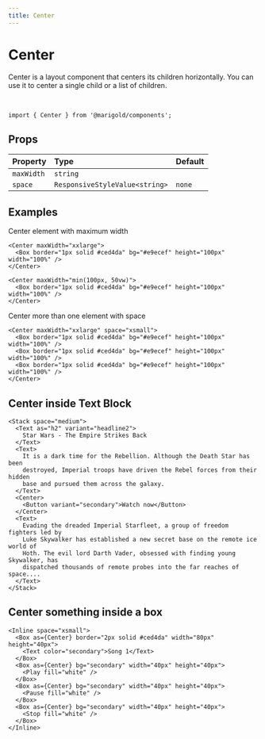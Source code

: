 ```yaml
---
title: Center
---
```


# Center

Center is a layout component that centers its children horizontally.
You can use it to center a single child or a list of children.

<Center maxWidth="min(350px, 50vw)">
  <Box border="1px solid #ced4da" bg="#e9ecef" height="100px" width="100%" />
</Center>
<br />

```tsx onlyCode
import { Center } from '@marigold/components';
```

## Props

| Property   | Type                           | Default |
| :--------- | :----------------------------- | :------ |
| `maxWidth` | `string`                       |         |
| `space`    | `ResponsiveStyleValue<string>` | `none`  |

## Examples

Center element with maximum width

```tsx
<Center maxWidth="xxlarge">
  <Box border="1px solid #ced4da" bg="#e9ecef" height="100px" width="100%" />
</Center>
```

```tsx
<Center maxWidth="min(100px, 50vw)">
  <Box border="1px solid #ced4da" bg="#e9ecef" height="100px" width="100%" />
</Center>
```

Center more than one element with space

```tsx
<Center maxWidth="xxlarge" space="xsmall">
  <Box border="1px solid #ced4da" bg="#e9ecef" height="100px" width="100%" />
  <Box border="1px solid #ced4da" bg="#e9ecef" height="100px" width="100%" />
  <Box border="1px solid #ced4da" bg="#e9ecef" height="100px" width="100%" />
</Center>
```

## Center inside Text Block

```tsx
<Stack space="medium">
  <Text as="h2" variant="headline2">
    Star Wars - The Empire Strikes Back
  </Text>
  <Text>
    It is a dark time for the Rebellion. Although the Death Star has been
    destroyed, Imperial troops have driven the Rebel forces from their hidden
    base and pursued them across the galaxy.
  </Text>
  <Center>
    <Button variant="secondary">Watch now</Button>
  </Center>
  <Text>
    Evading the dreaded Imperial Starfleet, a group of freedom fighters led by
    Luke Skywalker has established a new secret base on the remote ice world of
    Hoth. The evil lord Darth Vader, obsessed with finding young Skywalker, has
    dispatched thousands of remote probes into the far reaches of space....
  </Text>
</Stack>
```

## Center something inside a box

```tsx
<Inline space="xsmall">
  <Box as={Center} border="2px solid #ced4da" width="80px" height="40px">
    <Text color="secondary">Song 1</Text>
  </Box>
  <Box as={Center} bg="secondary" width="40px" height="40px">
    <Play fill="white" />
  </Box>
  <Box as={Center} bg="secondary" width="40px" height="40px">
    <Pause fill="white" />
  </Box>
  <Box as={Center} bg="secondary" width="40px" height="40px">
    <Stop fill="white" />
  </Box>
</Inline>
```
